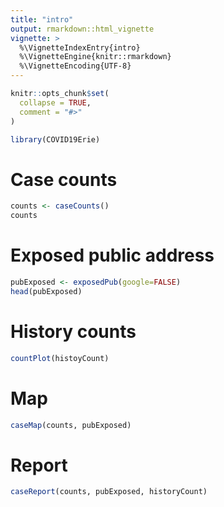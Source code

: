 ```yaml
---
title: "intro"
output: rmarkdown::html_vignette
vignette: >
  %\VignetteIndexEntry{intro}
  %\VignetteEngine{knitr::rmarkdown}
  %\VignetteEncoding{UTF-8}
---
```


```r
knitr::opts_chunk$set(
  collapse = TRUE,
  comment = "#>"
)
```

```r
library(COVID19Erie)
```

# Case counts
```r
counts <- caseCounts()
counts
```

# Exposed public address
```r
pubExposed <- exposedPub(google=FALSE)
head(pubExposed)
```

# History counts
```r
countPlot(histoyCount)
```

# Map
```r
caseMap(counts, pubExposed)
```

# Report
```r
caseReport(counts, pubExposed, historyCount)
```
